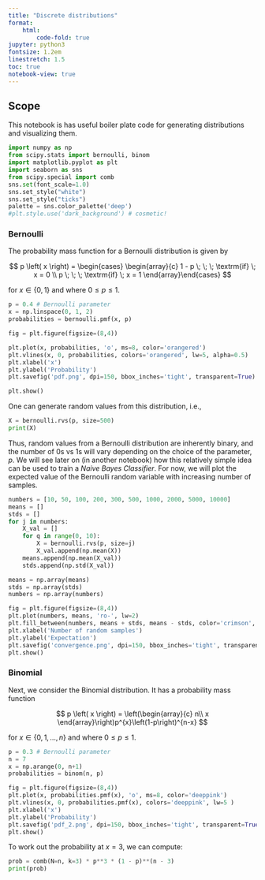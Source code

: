 ```yaml
---
title: "Discrete distributions"
format:
    html:
        code-fold: true
jupyter: python3
fontsize: 1.2em
linestretch: 1.5
toc: true
notebook-view: true
---
```


## Scope

This notebook is has useful boiler plate code for generating distributions and visualizing them. 

```python

import numpy as np 
from scipy.stats import bernoulli, binom
import matplotlib.pyplot as plt
import seaborn as sns
from scipy.special import comb
sns.set(font_scale=1.0)
sns.set_style("white")
sns.set_style("ticks")
palette = sns.color_palette('deep')
#plt.style.use('dark_background') # cosmetic!

```

### Bernoulli

The probability mass function for a Bernoulli distribution is given by

$$
p \left( x \right) = \begin{cases}
\begin{array}{c}
1 - p  \; \; \; \textrm{if} \; x = 0 \\
p \; \; \; \textrm{if} \; x = 1
\end{array}\end{cases}
$$

for $x \in \left\{0, 1 \right\}$ and where $0 \leq p \leq 1$. 

```python

p = 0.4 # Bernoulli parameter
x = np.linspace(0, 1, 2)
probabilities = bernoulli.pmf(x, p)

fig = plt.figure(figsize=(8,4))

plt.plot(x, probabilities, 'o', ms=8, color='orangered')
plt.vlines(x, 0, probabilities, colors='orangered', lw=5, alpha=0.5)
plt.xlabel('x')
plt.ylabel('Probability')
plt.savefig('pdf.png', dpi=150, bbox_inches='tight', transparent=True)

plt.show()
```

One can generate random values from this distribution, i.e., 

```python

X = bernoulli.rvs(p, size=500)
print(X)
```

Thus, random values from a Bernoulli distribution are inherently binary, and the number of 0s vs 1s will vary depending on the choice of the parameter, $p$. We will see later on (in another notebook) how this relatively simple idea can be used to train a *Naive Bayes Classifier*. For now, we will plot the expected value of the Bernoulli random variable with increasing number of samples. 

```python

numbers = [10, 50, 100, 200, 300, 500, 1000, 2000, 5000, 10000]
means = []
stds = []
for j in numbers:
    X_val = []
    for q in range(0, 10):
        X = bernoulli.rvs(p, size=j)
        X_val.append(np.mean(X))
    means.append(np.mean(X_val))
    stds.append(np.std(X_val))

means = np.array(means)
stds = np.array(stds)
numbers = np.array(numbers)

fig = plt.figure(figsize=(8,4))
plt.plot(numbers, means, 'ro-', lw=2)
plt.fill_between(numbers, means + stds, means - stds, color='crimson', alpha=0.3)
plt.xlabel('Number of random samples')
plt.ylabel('Expectation')
plt.savefig('convergence.png', dpi=150, bbox_inches='tight', transparent=True)
plt.show()

```

### Binomial 

Next, we consider the Binomial distribution. It has a probability mass function 

$$
p \left( x \right) = \left(\begin{array}{c}
n\\
x
\end{array}\right)p^{x}\left(1-p\right)^{n-x}
$$

for $x \in \left\{0, 1, \ldots, n \right\}$ and where $0 \leq p \leq 1$. 


```python

p = 0.3 # Bernoulli parameter
n = 7
x = np.arange(0, n+1)
probabilities = binom(n, p)

fig = plt.figure(figsize=(8,4))
plt.plot(x, probabilities.pmf(x), 'o', ms=8, color='deeppink')
plt.vlines(x, 0, probabilities.pmf(x), colors='deeppink', lw=5 )
plt.xlabel('x')
plt.ylabel('Probability')
plt.savefig('pdf_2.png', dpi=150, bbox_inches='tight', transparent=True)
plt.show()
```

To work out the probability at $x=3$, we can compute:

```python

prob = comb(N=n, k=3) * p**3 * (1 - p)**(n - 3)
print(prob)

```